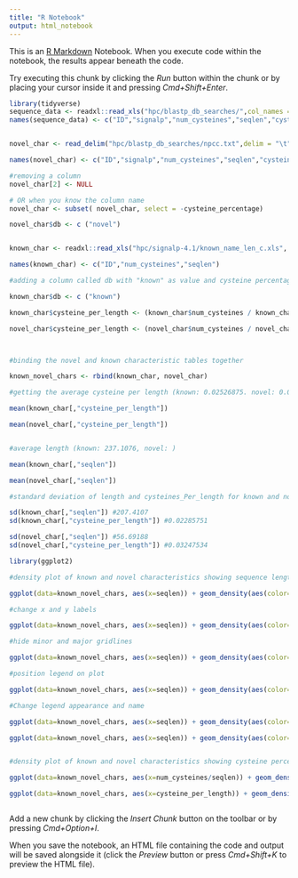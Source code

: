 ```yaml
---
title: "R Notebook"
output: html_notebook
---
```


This is an [R Markdown](http://rmarkdown.rstudio.com) Notebook. When you execute code within the notebook, the results appear beneath the code. 

Try executing this chunk by clicking the *Run* button within the chunk or by placing your cursor inside it and pressing *Cmd+Shift+Enter*. 

```r

library(tidyverse)
sequence_data <- readxl::read_xls("hpc/blastp_db_searches/",col_names = FALSE)
names(sequence_data) <- c("ID","signalp","num_cysteines","seqlen","cysteine_percentage")


novel_char <- read_delim("hpc/blastp_db_searches/npcc.txt",delim = "\t",col_names = FALSE)

names(novel_char) <- c("ID","signalp","num_cysteines","seqlen","cysteine_percentage")

#removing a column
novel_char[2] <- NULL

# OR when you know the column name
novel_char <- subset( novel_char, select = -cysteine_percentage)

novel_char$db <- c ("novel")


known_char <- readxl::read_xls("hpc/signalp-4.1/known_name_len_c.xls", col_names = FALSE)

names(known_char) <- c("ID","num_cysteines","seqlen")

#adding a column called db with "known" as value and cysteine percentage

known_char$db <- c ("known")

known_char$cysteine_per_length <- (known_char$num_cysteines / known_char$seqlen)

novel_char$cysteine_per_length <- (novel_char$num_cysteines / novel_char$seqlen)



#binding the novel and known characteristic tables together 

known_novel_chars <- rbind(known_char, novel_char) 


```   

   
```r
#getting the average cysteine per length (known: 0.02526875. novel: 0.02336596)

mean(known_char[,"cysteine_per_length"])

mean(novel_char[,"cysteine_per_length"])


#average length (known: 237.1076, novel: )

mean(known_char[,"seqlen"])

mean(novel_char[,"seqlen"])

#standard deviation of length and cysteines_Per_length for known and novel

sd(known_char[,"seqlen"]) #207.4107
sd(known_char[,"cysteine_per_length"]) #0.02285751

sd(novel_char[,"seqlen"]) #56.69188
sd(novel_char[,"cysteine_per_length"]) #0.03247534
```

```r

library(ggplot2)

#density plot of known and novel characteristics showing sequence length

ggplot(data=known_novel_chars, aes(x=seqlen)) + geom_density(aes(color=db)) + xlim(0,500)

#change x and y labels

ggplot(data=known_novel_chars, aes(x=seqlen)) + geom_density(aes(color=db)) + xlim(0,500) + xlab("Sequence length (aa)") + ylab("Density")

#hide minor and major gridlines

ggplot(data=known_novel_chars, aes(x=seqlen)) + geom_density(aes(color=db)) + xlim(0,500) + xlab("Sequence length (aa)") + ylab("Density") + theme(panel.grid.minor=element_blank(), panel.grid.major = element_blank())

#position legend on plot

ggplot(data=known_novel_chars, aes(x=seqlen)) + geom_density(aes(color=db)) + xlim(0,500) + xlab("Sequence length (aa)") + ylab("Density") + theme(panel.grid.minor=element_blank(), panel.grid.major = element_blank()) + theme(legend.position = c(.8, .8))

#Change legend appearance and name

ggplot(data=known_novel_chars, aes(x=seqlen)) + geom_density(aes(color=db)) + xlim(0,500) + xlab("Sequence length (aa)") + ylab("Density") + theme(panel.grid.minor=element_blank(), panel.grid.major = element_blank()) + theme(legend.position = c(.8, .8), legend.background = element_rect(colour = "black", size=0.3), legend.title = element_blank())

ggplot(data=known_novel_chars, aes(x=seqlen)) + geom_density(aes(color=db)) + xlim(0,500) + xlab("Sequence length (aa)") + ylab("Density") + theme(panel.grid.minor=element_blank(), panel.grid.major = element_blank()) + theme(legend.position = c(.8, .8), legend.background = element_rect(colour = "black", size=0.3), legend.title = element_blank())


#density plot of known and novel characteristics showing cysteine percentage (number of cysteine/length)

ggplot(data=known_novel_chars, aes(x=num_cysteines/seqlen)) + geom_density(aes(color=db)) + xlim(0,0.10)

ggplot(data=known_novel_chars, aes(x=cysteine_per_length)) + geom_density(aes(color=db)) + xlim(0,0.7)



```

Add a new chunk by clicking the *Insert Chunk* button on the toolbar or by pressing *Cmd+Option+I*.

When you save the notebook, an HTML file containing the code and output will be saved alongside it (click the *Preview* button or press *Cmd+Shift+K* to preview the HTML file).
